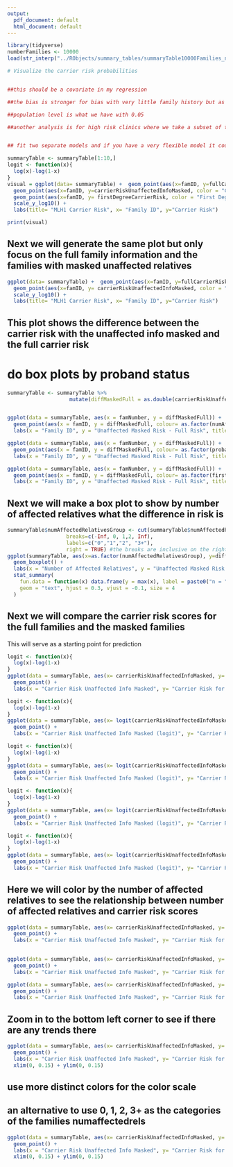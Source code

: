 ```yaml
---
output:
  pdf_document: default
  html_document: default
---
```

```r
library(tidyverse)
numberFamilies <- 10000
load(str_interp("../RObjects/summary_tables/summaryTable10000Families_no_censoring.Rdata"))

```

```r
# Visualize the carrier risk probabilities


##this should be a covariate in my regression

##the bias is stronger for bias with very little family history but as the risk increases the bias is not as conspicuous

##population level is what we have with 0.05

##another analysis is for high risk clinics where we take a subset of the generated families and only take the families that have one affected relative or more and then refit the adjustment and compare across the two groups


## fit two separate models and if you have a very flexible model it could be applicable to both
```

```r
summaryTable <- summaryTable[1:10,]
logit <- function(x){
  log(x)-log(1-x)
}
visual = ggplot(data= summaryTable) +  geom_point(aes(x=famID, y=fullCarrierRisk, color="Full Carrier Risk")) +
  geom_point(aes(x=famID, y=carrierRiskUnaffectedInfoMasked, color = "Carrier Risk with Unaffected Info Masked")) +
  geom_point(aes(x=famID, y= firstDegreeCarrierRisk, color = "First Degree Carrier Risk")) +
  scale_y_log10() +
  labs(title= "MLH1 Carrier Risk", x= "Family ID", y="Carrier Risk")

print(visual)
```

## Next we will generate the same plot but only focus on the full family information and the families with masked unaffected relatives

```r
ggplot(data= summaryTable) +  geom_point(aes(x=famID, y=fullCarrierRisk, color="Full Carrier Risk")) +
  geom_point(aes(x=famID, y= carrierRiskUnaffectedInfoMasked, color = "Carrier Risk with Unaffected Info Masked")) +
  scale_y_log10() +
  labs(title= "MLH1 Carrier Risk", x= "Family ID", y="Carrier Risk")

```
## This plot shows the difference between the carrier risk with the unaffected info masked and the full carrier risk


# do box plots by proband status

```r
summaryTable <- summaryTable %>% 
                    mutate(diffMaskedFull = as.double(carrierRiskUnaffectedInfoMasked) - as.double(fullCarrierRisk))


ggplot(data = summaryTable, aes(x = famNumber, y = diffMaskedFull)) +
  geom_point(aes(x = famID, y = diffMaskedFull, colour= as.factor(numAffectedRelatives), shape = probandMLH1Status)) +
  labs(x = "Family ID", y = "Unaffected Masked Risk - Full Risk", title="Difference for Carrier Risk", color = "Number of Affected Relatives", shape = "Proband MLH1 Status")
```



```r
ggplot(data = summaryTable, aes(x = famNumber, y = diffMaskedFull)) +
  geom_point(aes(x = famID, y = diffMaskedFull, colour= as.factor(probandAffectionStatus), shape = probandMLH1Status)) +
  labs(x = "Family ID", y = "Unaffected Masked Risk - Full Risk", title="Difference for Carrier Risk", color = "Proband Cancer Affection Status", shape = "Proband MLH1 Status")
```
```r
ggplot(data = summaryTable, aes(x = famNumber, y = diffMaskedFull)) +
  geom_point(aes(x = famID, y = diffMaskedFull, colour= as.factor(firstDegreeAffectedFamilyMembersBinary), shape = probandMLH1Status)) +
  labs(x = "Family ID", y = "Unaffected Masked Risk - Full Risk", title="Difference for Carrier Risk", color = "Presence of Affected First Degree Family Member(s)", shape = "Proband MLH1 Status")
```

## Next we will make a box plot to show by number of affected relatives what the difference in risk is

```r
summaryTable$numAffectedRelativesGroup <- cut(summaryTable$numAffectedRelatives, 
                   breaks=c(-Inf, 0, 1,2, Inf), 
                   labels=c("0","1","2", "3+"),
                   right = TRUE) #the breaks are inclusive on the right i.e. (-inf,0], (0,1]...
ggplot(summaryTable, aes(x=as.factor(numAffectedRelativesGroup), y=diffMaskedFull)) + 
  geom_boxplot() +
  labs(x = "Number of Affected Relatives", y = "Unaffected Masked Risk - Full Risk", title="Difference for Carrier Risk by Number of Affected Family Members") +
  stat_summary(
    fun.data = function(x) data.frame(y = max(x), label = paste0("n = ", length(x))),
    geom = "text", hjust = 0.3, vjust = -0.1, size = 4
  )
```

## Next we will compare the carrier risk scores for the full families and the masked families

This will serve as a starting point for prediction

```r
logit <- function(x){
  log(x)-log(1-x)
}
ggplot(data = summaryTable, aes(x= carrierRiskUnaffectedInfoMasked, y= fullCarrierRisk, color = probandMLH1Status)) +
  geom_point() +
  labs(x = "Carrier Risk Unaffected Info Masked", y= "Carrier Risk for Full Family Information", title = "Comparing Carrier Risk for Masked Info and Full Family Information", color ="Proband MLH1 Status") 

```


```r
logit <- function(x){
  log(x)-log(1-x)
}
ggplot(data = summaryTable, aes(x= logit(carrierRiskUnaffectedInfoMasked), y= logit(fullCarrierRisk), color = as.factor(firstDegreeAffectedFamilyMembersBinary))) +
  geom_point() +
  labs(x = "Carrier Risk Unaffected Info Masked (logit)", y= "Carrier Risk for Full Family Information (logit)", title = "Comparing Carrier Risk for Masked Info and Full Family Information", color = "Affected First Degree Family Members") 


```


```r
logit <- function(x){
  log(x)-log(1-x)
}
ggplot(data = summaryTable, aes(x= logit(carrierRiskUnaffectedInfoMasked), y= logit(fullCarrierRisk), color = as.factor(probandAffectionStatus))) +
  geom_point() +
  labs(x = "Carrier Risk Unaffected Info Masked (logit)", y= "Carrier Risk for Full Family Information (logit)", title = "Comparing Carrier Risk for Masked Info and Full Family Information", color = "Affected Proband") 

```



```r
logit <- function(x){
  log(x)-log(1-x)
}
ggplot(data = summaryTable, aes(x= logit(carrierRiskUnaffectedInfoMasked), y= logit(fullCarrierRisk), color = probandMLH1Status)) +
  geom_point() +
  labs(x = "Carrier Risk Unaffected Info Masked (logit)", y= "Carrier Risk for Full Family Information (logit)", title = "Comparing Carrier Risk for Masked Info and Full Family Information", color ="Proband MLH1 Status") 

```

```r
logit <- function(x){
  log(x)-log(1-x)
}
ggplot(data = summaryTable, aes(x= logit(carrierRiskUnaffectedInfoMasked), y= logit(fullCarrierRisk), color = as.factor(numAffectedRelatives))) +
  geom_point() +
  labs(x = "Carrier Risk Unaffected Info Masked (logit)", y= "Carrier Risk for Full Family Information (logit)", title = "Comparing Carrier Risk for Masked Info and Full Family Information", color ="Number of Affected Relatives") 

```

## Here we will color by the number of affected relatives to see the relationship between number of affected relatives and carrier risk scores


```r
ggplot(data = summaryTable, aes(x= carrierRiskUnaffectedInfoMasked, y= fullCarrierRisk, color = as.factor(firstDegreeAffectedFamilyMembersBinary))) +
  geom_point() +
  labs(x = "Carrier Risk Unaffected Info Masked", y= "Carrier Risk for Full Family Information", title = "Comparing Carrier Risk for Masked Info and Full Family Information with Linear Regression", color = "Presence of Affected First Degree Family Members (Binary)") 
 
```




```r
ggplot(data = summaryTable, aes(x= carrierRiskUnaffectedInfoMasked, y= fullCarrierRisk, color = as.factor(probandAffectionStatus))) +
  geom_point() +
  labs(x = "Carrier Risk Unaffected Info Masked", y= "Carrier Risk for Full Family Information", title = "Comparing Carrier Risk for Masked Info and Full Family Information with Linear Regression", color = "Proband Cancer Affection Status") 

```
 
```r
ggplot(data = summaryTable, aes(x= carrierRiskUnaffectedInfoMasked, y= fullCarrierRisk, color = as.factor(numAffectedRelatives))) +
  geom_point() +
  labs(x = "Carrier Risk Unaffected Info Masked", y= "Carrier Risk for Full Family Information", title = "Comparing Carrier Risk for Masked Info and Full Family Information", color = "Number of Affected Relatives") 

```

## Zoom in to the bottom left corner to see if there are any trends there

```r
ggplot(data = summaryTable, aes(x= carrierRiskUnaffectedInfoMasked, y= fullCarrierRisk, color = probandMLH1Status)) +
  geom_point() +
  labs(x = "Carrier Risk Unaffected Info Masked", y= "Carrier Risk for Full Family Information", title = "Comparing Carrier Risk for Masked Info and Full Family Information Zoomed In", color = "Proband MLH1 Status") +
  xlim(0, 0.15) + ylim(0, 0.15)
```


## use more distinct colors for the color scale 

## an alternative to use 0, 1, 2, 3+ as the categories of the families numaffectedrels
```r
ggplot(data = summaryTable, aes(x= carrierRiskUnaffectedInfoMasked, y= fullCarrierRisk, color = as.factor(numAffectedRelatives))) +
  geom_point() +
  labs(x = "Carrier Risk Unaffected Info Masked", y= "Carrier Risk for Full Family Information", title = "Comparing Carrier Risk for Masked Info and Full Family Information Zoomed In", color = "Number of Affected Relatives") +
  xlim(0, 0.15) + ylim(0, 0.15)
```


